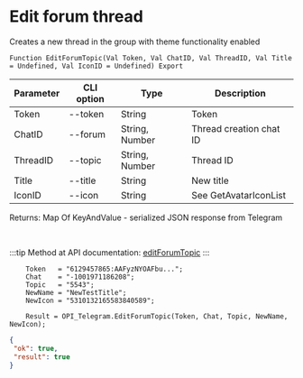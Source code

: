 ﻿---
sidebar_position: 3
---


# Edit forum thread
 Creates a new thread in the group with theme functionality enabled



`Function EditForumTopic(Val Token, Val ChatID, Val ThreadID, Val Title = Undefined, Val IconID = Undefined) Export`

  | Parameter | CLI option | Type | Description |
  |-|-|-|-|
  | Token | --token | String | Token |
  | ChatID | --forum | String, Number | Thread creation chat ID |
  | ThreadID | --topic | String, Number | Thread ID |
  | Title | --title | String | New title |
  | IconID | --icon | String | See GetAvatarIconList |

  
  Returns:  Map Of KeyAndValue - serialized JSON response from Telegram

<br/>

:::tip
Method at API documentation: [editForumTopic](https://core.telegram.org/bots/api#editforumtopic)
:::
<br/>


```bsl title="Code example"
    Token   = "6129457865:AAFyzNYOAFbu...";
    Chat    = "-1001971186208";
    Topic   = "5543";
    NewName = "NewTestTitle";
    NewIcon = "5310132165583840589";

    Result = OPI_Telegram.EditForumTopic(Token, Chat, Topic, NewName, NewIcon);
```
 



```json title="Result"
{
 "ok": true,
 "result": true
}
```
